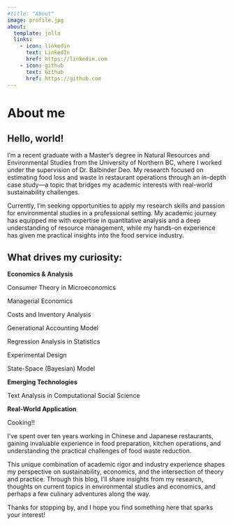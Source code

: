 ```yaml
---
#title: "About"
image: profile.jpg
about:
  template: jolla
  links:
    - icon: linkedin
      text: LinkedIn
      href: https://linkedin.com
    - icon: github
      text: Github
      href: https://github.com
---
```


# About me

## Hello, world!

I'm a recent graduate with a Master's degree in Natural Resources and Environmental Studies from the University of Northern BC, where I worked under the supervision of Dr. Balbinder Deo. My research focused on estimating food loss and waste in restaurant operations through an in-depth case study—a topic that bridges my academic interests with real-world sustainability challenges.

Currently, I'm seeking opportunities to apply my research skills and passion for environmental studies in a professional setting. My academic journey has equipped me with expertise in quantitative analysis and a deep understanding of resource management, while my hands-on experience has given me practical insights into the food service industry.

## What drives my curiosity:

**Economics & Analysis**

Consumer Theory in Microeconomics

Managerial Economics

Costs and Inventory Analysis

Generational Accounting Model

Regression Analysis in Statistics

Experimental Design

State-Space (Bayesian) Model

**Emerging Technologies**

Text Analysis in Computational Social Science

**Real-World Application**

Cooking!! 

I've spent over ten years working in Chinese and Japanese restaurants, gaining invaluable experience in food preparation, kitchen operations, and understanding the practical challenges of food waste reduction.

This unique combination of academic rigor and industry experience shapes my perspective on sustainability, economics, and the intersection of theory and practice. Through this blog, I'll share insights from my research, thoughts on current topics in environmental studies and economics, and perhaps a few culinary adventures along the way.

Thanks for stopping by, and I hope you find something here that sparks your interest!
